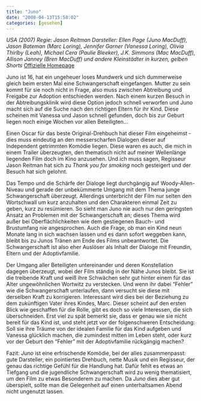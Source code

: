 ```yaml
---
title: "Juno"
date: "2008-04-13T15:58:02"
categories: [gesehen]
---
```


*USA (2007)
Regie: Jason Reitman
Darsteller: Ellen Page (Juno MacDuff), Jason Bateman (Marc Loring), Jennifer Garner (Vanessa Loring), Olivia Thirlby (Leah), Michael Cera (Paulie Bleeker), J.K. Simmons (Mac MacDuff), Allison Janney (Bren MacDuff) und andere Kleinstädter in kurzen, gelben Shorts*
[Offizielle Homepage](http://www.juno-derfilm.de/)

Juno ist 16, hat ein ungeheuer loses Mundwerk und sich dummerweise gleich beim ersten Mal eine Schwangerschaft eingefangen. Mutter zu sein kommt für sie noch nicht in Frage, also muss zwischen Abtreibung und Freigabe zur Adoption entschieden werden. Nach einem kurzen Besuch in der Abtreibungsklinik wird diese Option jedoch schnell verworfen und Juno macht sich auf die Suche nach den richtigen Eltern für ihr Kind. Diese scheinen mit Vanessa und Jason schnell gefunden, doch bis zur Geburt liegen noch einige Wochen vor allen Beteiligten...

Einen Oscar für das beste Original-Drehbuch hat dieser Film eingeheimst - dies muss eindeutig an den messerscharfen Dialogen dieser auf Independent getrimmten Komödie liegen. Diese waren es auch, die mich in einem Trailer überzeugten, den thematisch nicht auf meiner Wellenlänge liegenden Film doch im Kino anzusehen. Und ich muss sagen, Regisseur Jason Reitman hat sich zu *Thank you for smoking* noch gesteigert und der Besuch hat sich gelohnt.

Das Tempo und die Schärfe der Dialoge liegt durchgängig auf Woody-Allen-Niveau und gerade der unbekümmerte Umgang mit dem Thema junge Schwangerschaft überzeugt. Allerdings unterbricht der Film nur selten den Wortschwall um kurz anzuhalten und den Charakteren einmal Zeit zu geben, kurz zu resümieren. So sieht man Juno nie auch nur den geringsten Ansatz an Problemen mit der Schwangerschaft an; dieses Thema wird außer bei Oberflächlichkeiten wie dem gestiegenen Bauch- und Brustumfang nie angesprochen. Auch die Frage, ob man ein Kind neun Monate lang in sich wachsen lassen und es dann sofort weggeben kann, bleibt bis zu Junos Tränen am Ende des Films unbeantwortet. Die Schwangerschaft ist also eher Auslöser als Inhalt der Dialoge mit Freundin, Eltern und der Adoptivfamilie.

Der Umgang aller Beteiligten untereinander und deren Konstellation dagegen überzeugt, wobei der Film ständig in der Nähe Junos bleibt. Sie ist die treibende Kraft und weiß ihre Schwächen sehr gut hinter einem für das Alter ungewöhnlichen Wortwitz zu verstecken. Und wenn ihr dabei "Fehler" wie die Schwangerschaft unterlaufen, dann versucht sie diese mit derselben Kraft zu korrigieren. Interessant wird dies bei der Beziehung zu dem zukünftigen Vater ihres Kindes, Marc. Dieser scheint auf den ersten Blick wie geschaffen für die Rolle, gibt es doch so viele Interessen, die sich überschneiden. Erst viel zu spät bemerkt sie, dass er genau wie sie nicht bereit für das Kind ist, und steht jetzt vor der folgenschweren Entscheidung: Soll sie ihre Träume von der idealen Familie für das Kind aufgeben und Vanessa glücklich machen, die zumindest mitten im Leben steht, oder kurz vor der Geburt den "Fehler" mit der Adoptivfamilie rückgängig machen?

Fazit: *Juno* ist eine erfrischende Komödie, bei der alles zusammenpasst: gute Darsteller, ein pointiertes Drehbuch, nette Musik und ein Regisseur, der genau das richtige Gefühl für die Handlung hat. Dafür fehlt es etwas an Tiefgang und die jugendliche Schwangerschaft wird zu wenig thematisiert, um den Film zu etwas Besonderem zu machen. Da *Juno* dies aber gut überspielt, sollte man die Gelegenheit auf einen unterhaltsamen Abend nicht ungenutzt lassen.
